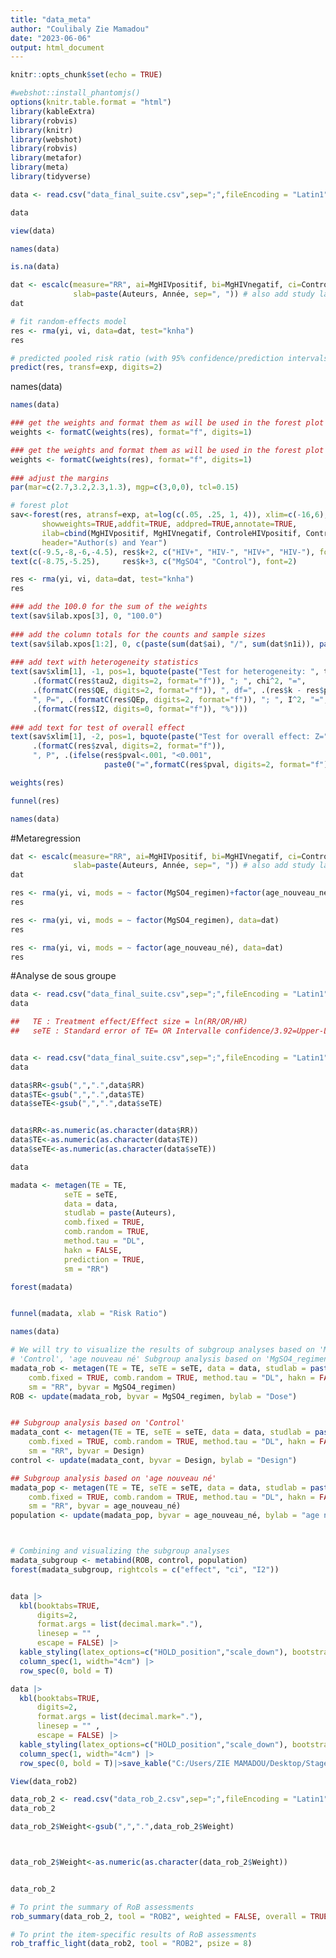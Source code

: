 ---
title: "data_meta"
author: "Coulibaly Zie Mamadou"
date: "2023-06-06"
output: html_document
---

```{r setup, include=FALSE}
knitr::opts_chunk$set(echo = TRUE)
```


```{r}
#webshot::install_phantomjs()
options(knitr.table.format = "html")
library(kableExtra)
library(robvis)
library(knitr)
library(webshot)
library(robvis)
library(metafor)
library(meta)
library(tidyverse)

```



```{r}
data <- read.csv("data_final_suite.csv",sep=";",fileEncoding = "Latin1", check.names = F)
```


```{r}
data
```


```{r}
view(data)
```

```{r}
names(data)
```
```{r}
is.na(data)
```


```{r}

dat <- escalc(measure="RR", ai=MgHIVpositif, bi=MgHIVnegatif, ci=ControleHIVpositif, di=ControleHIVnegatif, data=data,
              slab=paste(Auteurs, Année, sep=", ")) # also add study labels
dat

```


```{r}
# fit random-effects model
res <- rma(yi, vi, data=dat, test="knha")
res


```

```{r}
# predicted pooled risk ratio (with 95% confidence/prediction intervals)
predict(res, transf=exp, digits=2)


```
names(data)
```{r}
names(data)

```
```{r}
### get the weights and format them as will be used in the forest plot
weights <- formatC(weights(res), format="f", digits=1)
```



```{r}
### get the weights and format them as will be used in the forest plot
weights <- formatC(weights(res), format="f", digits=1)
 
### adjust the margins
par(mar=c(2.7,3.2,2.3,1.3), mgp=c(3,0,0), tcl=0.15)


```

```{r}
# forest plot
sav<-forest(res, atransf=exp, at=log(c(.05, .25, 1, 4)), xlim=c(-16,6),
       showweights=TRUE,addfit=TRUE, addpred=TRUE,annotate=TRUE,
       ilab=cbind(MgHIVpositif, MgHIVnegatif, ControleHIVpositif, ControleHIVnegatif), ilab.xpos=c(-9.5,-8,-6,-4.5), shade="zebra",
       header="Author(s) and Year")
text(c(-9.5,-8,-6,-4.5), res$k+2, c("HIV+", "HIV-", "HIV+", "HIV-"), font=2)
text(c(-8.75,-5.25),     res$k+3, c("MgSO4", "Control"), font=2)

res <- rma(yi, vi, data=dat, test="knha")
res

### add the 100.0 for the sum of the weights
text(sav$ilab.xpos[3], 0, "100.0")
 
### add the column totals for the counts and sample sizes
text(sav$ilab.xpos[1:2], 0, c(paste(sum(dat$ai), "/", sum(dat$n1i)), paste(sum(dat$ci), "/", sum(dat$n2i))))
 
### add text with heterogeneity statistics
text(sav$xlim[1], -1, pos=1, bquote(paste("Test for heterogeneity: ", tau^2, "=",
     .(formatC(res$tau2, digits=2, format="f")), "; ", chi^2, "=",
     .(formatC(res$QE, digits=2, format="f")), ", df=", .(res$k - res$p),
     ", P=", .(formatC(res$QEp, digits=2, format="f")), "; ", I^2, "=",
     .(formatC(res$I2, digits=0, format="f")), "%")))
 
### add text for test of overall effect
text(sav$xlim[1], -2, pos=1, bquote(paste("Test for overall effect: Z=",
     .(formatC(res$zval, digits=2, format="f")),
     ", P", .(ifelse(res$pval<.001, "<0.001",
                     paste0("=",formatC(res$pval, digits=2, format="f")))))))

```







```{r}
weights(res)

```


```{r}
funnel(res)

```

```{r}
names(data)
```


#Metaregression

```{r}

dat <- escalc(measure="RR", ai=MgHIVpositif, bi=MgHIVnegatif, ci=ControleHIVpositif, di=ControleHIVnegatif, data=data,
              slab=paste(Auteurs, Année, sep=", ")) # also add study labels
dat
```


```{r}
res <- rma(yi, vi, mods = ~ factor(MgSO4_regimen)+factor(age_nouveau_né), data=dat)
res

```


```{r}

res <- rma(yi, vi, mods = ~ factor(MgSO4_regimen), data=dat)
res
```


```{r}
res <- rma(yi, vi, mods = ~ factor(age_nouveau_né), data=dat)
res
```




#Analyse de sous groupe
```{r}
data <- read.csv("data_final_suite.csv",sep=";",fileEncoding = "Latin1", check.names = F)
data


```



```{r}
##   TE : Treatment effect/Effect size = ln(RR/OR/HR)
##   seTE : Standard error of TE= OR Intervalle confidence/3.92=Upper-Lower/3.92



```


```{r}
data <- read.csv("data_final_suite.csv",sep=";",fileEncoding = "Latin1", check.names = F)
data

```
```{r}

data$RR<-gsub(",",".",data$RR)
data$TE<-gsub(",",".",data$TE)
data$seTE<-gsub(",",".",data$seTE)


data$RR<-as.numeric(as.character(data$RR))
data$TE<-as.numeric(as.character(data$TE))
data$seTE<-as.numeric(as.character(data$seTE))

data
```

```{r}


madata <- metagen(TE = TE,
            seTE = seTE,
            data = data,
            studlab = paste(Auteurs),
            comb.fixed = TRUE,
            comb.random = TRUE,
            method.tau = "DL",
            hakn = FALSE,
            prediction = TRUE,
            sm = "RR")

```

```{r}


forest(madata)



```


```{r}

funnel(madata, xlab = "Risk Ratio")


```




```{r}

names(data)


```

```{r}

# We will try to visualize the results of subgroup analyses based on 'MgSO4_regimen',
# 'Control', 'age nouveau né' Subgroup analysis based on 'MgSO4_regimen'
madata_rob <- metagen(TE = TE, seTE = seTE, data = data, studlab = paste(Auteurs), 
    comb.fixed = TRUE, comb.random = TRUE, method.tau = "DL", hakn = FALSE, prediction = TRUE, 
    sm = "RR", byvar = MgSO4_regimen)
ROB <- update(madata_rob, byvar = MgSO4_regimen, bylab = "Dose")


## Subgroup analysis based on 'Control'
madata_cont <- metagen(TE = TE, seTE = seTE, data = data, studlab = paste(Auteurs), 
    comb.fixed = TRUE, comb.random = TRUE, method.tau = "DL", hakn = FALSE, prediction = TRUE, 
    sm = "RR", byvar = Design)
control <- update(madata_cont, byvar = Design, bylab = "Design")

## Subgroup analysis based on 'age nouveau né'
madata_pop <- metagen(TE = TE, seTE = seTE, data = data, studlab = paste(Auteurs), 
    comb.fixed = TRUE, comb.random = TRUE, method.tau = "DL", hakn = FALSE, prediction = TRUE, 
    sm = "RR", byvar = age_nouveau_né)
population <- update(madata_pop, byvar = age_nouveau_né, bylab = "age nouveau né")



# Combining and visualizing the subgroup analyses
madata_subgroup <- metabind(ROB, control, population)
forest(madata_subgroup, rightcols = c("effect", "ci", "I2"))



```



```{r}



data |> 
  kbl(booktabs=TRUE,
      digits=2,
      format.args = list(decimal.mark="."),
      linesep = "" ,
      escape = FALSE) |> 
  kable_styling(latex_options=c("HOLD_position","scale_down"), bootstrap_options = c("condensed"), position="center") |>
  column_spec(1, width="4cm") |> 
  row_spec(0, bold = T)

```
```{r}

data |> 
  kbl(booktabs=TRUE,
      digits=2,
      format.args = list(decimal.mark="."),
      linesep = "" ,
      escape = FALSE) |> 
  kable_styling(latex_options=c("HOLD_position","scale_down"), bootstrap_options = c("condensed"), position="center") |>
  column_spec(1, width="4cm") |> 
  row_spec(0, bold = T)|>save_kable("C:/Users/ZIE MAMADOU/Desktop/Stage/image.png")

```
 

```{r}
View(data_rob2)

```




```{r}

data_rob_2 <- read.csv("data_rob_2.csv",sep=";",fileEncoding = "Latin1", check.names = F)
data_rob_2

```



```{r}

data_rob_2$Weight<-gsub(",",".",data_rob_2$Weight)



data_rob_2$Weight<-as.numeric(as.character(data_rob_2$Weight))


data_rob_2
```


```{r}
# To print the summary of RoB assessments
rob_summary(data_rob_2, tool = "ROB2", weighted = FALSE, overall = TRUE)

```


```{r}

# To print the item-specific results of RoB assessments
rob_traffic_light(data_rob2, tool = "ROB2", psize = 8)
```

